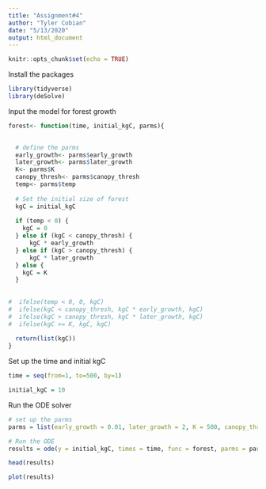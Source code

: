 ```yaml
---
title: "Assignment#4"
author: "Tyler Cobian"
date: "5/13/2020"
output: html_document
---
```


```r
knitr::opts_chunk$set(echo = TRUE)
```

Install the packages
```r
library(tidyverse)
library(deSolve)
```

Input the model for forest growth
```r
forest<- function(time, initial_kgC, parms){

  
  # define the parms
  early_growth<- parms$early_growth
  later_growth<- parms$later_growth
  K<- parms$K
  canopy_thresh<- parms$canopy_thresh
  temp<- parms$temp
  
  # Set the initial size of forest
  kgC = initial_kgC
  
  if (temp < 0) {
    kgC = 0
  } else if (kgC < canopy_thresh) {
      kgC * early_growth
  } else if (kgC > canopy_thresh) {
      kgC * later_growth
  } else {
    kgC = K
  }
  
  
#  ifelse(temp < 0, 0, kgC)
#  ifelse(kgC < canopy_thresh, kgC * early_growth, kgC)
#  ifelse(kgC > canopy_thresh, kgC * later_growth, kgC)
#  ifelse(kgC >= K, kgC, kgC)
  
  return(list(kgC))
}

```

Set up the time and initial kgC
```r
time = seq(from=1, to=500, by=1)

initial_kgC = 10
```

Run the ODE solver
```r
# set up the parms
parms = list(early_growth = 0.01, later_growth = 2, K = 500, canopy_thresh = 100, temp = 20)

# Run the ODE
results = ode(y = initial_kgC, times = time, func = forest, parms = parms)

head(results)

plot(results)

```













